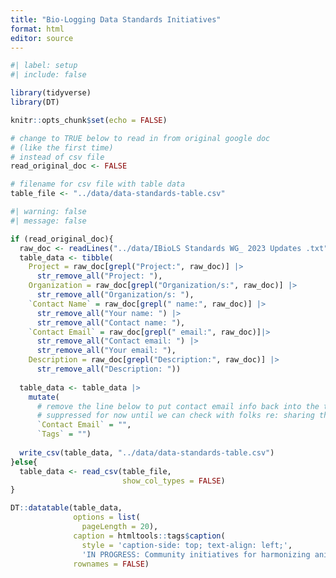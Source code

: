 ```yaml
---
title: "Bio-Logging Data Standards Initiatives"
format: html
editor: source
---
```


```r
#| label: setup
#| include: false

library(tidyverse)
library(DT)

knitr::opts_chunk$set(echo = FALSE)

# change to TRUE below to read in from original google doc
# (like the first time)
# instead of csv file
read_original_doc <- FALSE

# filename for csv file with table data
table_file <- "../data/data-standards-table.csv"
```

```r
#| warning: false
#| message: false

if (read_original_doc){
  raw_doc <- readLines("../data/IBioLS Standards WG_ 2023 Updates .txt")
  table_data <- tibble(
    Project = raw_doc[grepl("Project:", raw_doc)] |>
      str_remove_all("Project: "),
    Organization = raw_doc[grepl("Organization/s:", raw_doc)] |>
      str_remove_all("Organization/s: "),
    `Contact Name` = raw_doc[grepl(" name:", raw_doc)] |>
      str_remove_all("Your name: ") |>
      str_remove_all("Contact name: "),
    `Contact Email` = raw_doc[grepl(" email:", raw_doc)]|>
      str_remove_all("Contact email: ") |>
      str_remove_all("Your email: "),
    Description = raw_doc[grepl("Description:", raw_doc)] |>
      str_remove_all("Description: "))
  
  table_data <- table_data |>
    mutate(
      # remove the line below to put contact email info back into the table
      # suppressed for now until we can check with folks re: sharing this info
      `Contact Email` = "",
      `Tags` = "")
  
  write_csv(table_data, "../data/data-standards-table.csv")
}else{
  table_data <- read_csv(table_file,
                         show_col_types = FALSE)
}
```


```r
DT::datatable(table_data,
              options = list(
                pageLength = 20),
              caption = htmltools::tags$caption(
                style = 'caption-side: top; text-align: left;',
                'IN PROGRESS: Community initiatives for harmonizing animal tracking and other bio-logging data and developing prototypes for global standards. Contact ibls.datastandards@gmail.com for more information.'),
              rownames = FALSE)
```


